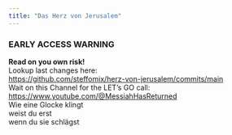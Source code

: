```yaml
---
title: "Das Herz von Jerusalem"
---
```


### EARLY ACCESS WARNING

| **Read on you own risk!**
| Lookup last changes here:
| <https://github.com/steffomix/herz-von-jerusalem/commits/main>


| Wait on this Channel for the LET's GO call:
| <https://www.youtube.com/@MessiahHasReturned>

<!-- ![de/images/blossom-crown.png](de/images/blossom-crown.png) -->

| Wie eine Glocke klingt
| weist du erst
| wenn du sie schlägst
